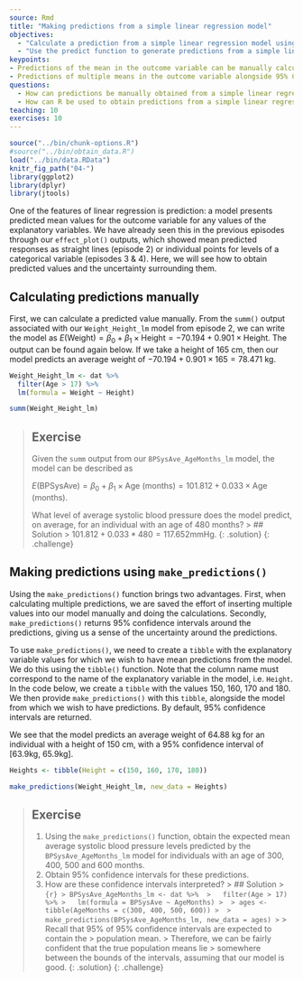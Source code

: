 ---
source: Rmd
title: "Making predictions from a simple linear regression model"
objectives:
  - "Calculate a prediction from a simple linear regression model using parameter estimates given by the model output."
  - "Use the predict function to generate predictions from a simple linear regression model."
keypoints:
- Predictions of the mean in the outcome variable can be manually calculated using the model's equation.
- Predictions of multiple means in the outcome variable alongside 95% CIs can be obtained using the `make_predictions()` function. 
questions:
  - How can predictions be manually obtained from a simple linear regression model?
  - How can R be used to obtain predictions from a simple linear regression model?
teaching: 10
exercises: 10
---

```{r, include=FALSE}
source("../bin/chunk-options.R")
#source("../bin/obtain_data.R")
load("../bin/data.RData")
knitr_fig_path("04-")
library(ggplot2)
library(dplyr)
library(jtools)
```

One of the features of linear regression is prediction: a model presents predicted mean values for the outcome variable for any values of the explanatory variables. We have already seen this in the previous episodes through our `effect_plot()` outputs, which showed mean predicted responses as straight lines (episode 2) or individual points for levels of a categorical variable (episodes 3 & 4). Here, we will see how to obtain predicted values and the uncertainty surrounding them.

## Calculating predictions manually
First, we can calculate a predicted value manually. From the `summ()` output associated with our `Weight_Height_lm` model from episode 2, we can write the model as $E(\text{Weight}) = \beta_0 + \beta_1 \times \text{Height} = -70.194 + 0.901 \times \text{Height}$. The output can be found again below. If we take a height of 165 cm, then our model predicts an average weight of $-70.194 + 0.901 \times 165 = 78.471$ kg. 

```{r weight vs height model}
Weight_Height_lm <- dat %>%
  filter(Age > 17) %>%
  lm(formula = Weight ~ Height)

summ(Weight_Height_lm)
```

>## Exercise
>Given the `summ` output from our `BPSysAve_AgeMonths_lm` model, 
>the model can be described as
>
>$E(\text{BPSysAve}) = \beta_0 + \beta_1 \times \text{Age (months)} = 101.812 + 0.033 \times \text{Age (months)}$.  
>
>What level of average systolic blood pressure does the model predict, on average, 
>for an individual with an age of 480 months?
> > ## Solution
> > $101.812 + 0.033 * 480 = 117.652 \text{mmHg}$.
> {: .solution}
{: .challenge}

## Making predictions using `make_predictions()`
Using the `make_predictions()` function brings two advantages. First, when calculating multiple predictions, we are saved the effort of inserting multiple values into our model manually and doing the calculations. Secondly, `make_predictions()` returns 95% confidence intervals around the predictions, giving us a sense of the uncertainty around the predictions. 

To use `make_predictions()`, we need to create a `tibble` with the explanatory variable values for which we wish to have mean predictions from the model. We do this using the `tibble()` function. Note that the column name must correspond to the name of the explanatory variable in the model, i.e. `Height`. In the code below, we create a `tibble` with the values 150, 160, 170 and 180. We then provide `make_predictions()` with this `tibble`, alongside the model from which we wish to have predictions. By default, 95% confidence intervals are returned.

We see that the model predicts an average weight of 64.88 kg for an individual with a height of 150 cm, with a 95% confidence interval of [63.9kg, 65.9kg]. 

```{r Weight_Height_lm predict}
Heights <- tibble(Height = c(150, 160, 170, 180))

make_predictions(Weight_Height_lm, new_data = Heights)
```


>## Exercise
>1. Using the `make_predictions()` function, obtain the expected mean average systolic blood pressure levels
>predicted by the `BPSysAve_AgeMonths_lm` model for individuals with an age
> of 300, 400, 500 and 600 months.  
>2. Obtain 95% confidence intervals for these predictions.  
>3. How are these confidence intervals interpreted? 
> > ## Solution
> > ```{r}
> > BPSysAve_AgeMonths_lm <- dat %>% 
> >   filter(Age > 17) %>%
> >   lm(formula = BPSysAve ~ AgeMonths)
> > 
> > ages <- tibble(AgeMonths = c(300, 400, 500, 600))
> > 
> > make_predictions(BPSysAve_AgeMonths_lm, new_data = ages)
> > ```
> > Recall that 95% of 95% confidence intervals are expected to contain the 
> > population mean. 
> > Therefore, we can be fairly confident that the true population means lie 
> > somewhere between the bounds of the intervals, assuming that our model is good.
> {: .solution}
{: .challenge}

